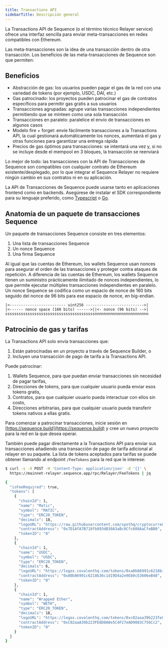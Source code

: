 ```yaml
---
title: Transactions API
sidebarTitle: Descripción general
---
```


La Transactions API de Sequence (o el término técnico Relayer service) ofrece una interfaz sencilla para enviar meta-transacciones en redes compatibles con Ethereum.

Las meta-transacciones son la idea de una transacción dentro de otra transacción. Los beneficios de las meta-transacciones de Sequence son que permiten:

## Beneficios

- Abstracción de gas: los usuarios pueden pagar el gas de la red con una variedad de tokens (por ejemplo, USDC, DAI, etc.)
- Gas patrocinado: los proyectos pueden patrocinar el gas de contratos específicos para permitir gas gratis a sus usuarios
- Transacciones agrupadas: agrupe varias transacciones independientes permitiendo que se minteen como una sola transacción
- Transacciones en paralelo: paralelice el envío de transacciones en algunos casos
- Modelo fire + forget: envíe fácilmente transacciones a la Transactions API, la cual gestionará automáticamente los nonces, aumentará el gas y otras funciones para garantizar una entrega rápida
- Precios de gas óptimos para transacciones: se intentará una vez y, si no se incluye desde el mempool en 3 bloques, la transacción se reenviará

Lo mejor de todo: las transacciones con la API de Transacciones de Sequence son compatibles con cualquier contrato de Ethereum existente/desplegado, por lo que integrar el Sequence Relayer no requiere ningún cambio en sus contratos ni en su aplicación.

La API de Transacciones de Sequence puede usarse tanto en aplicaciones frontend como en backends. Asegúrese de instalar el SDK correspondiente para su lenguaje preferido, como [Typescript](/sdk/typescript/overview) o [Go](/sdk/go/overview).

## Anatomía de un paquete de transacciones Sequence
Un paquete de transacciones Sequence consiste en tres elementos:
1. Una lista de transacciones Sequence
2. Un nonce Sequence
3. Una firma Sequence

Al igual que las cuentas de Ethereum, los wallets Sequence usan nonces para asegurar el orden de las transacciones y proteger contra ataques de repetición.
A diferencia de las cuentas de Ethereum, los wallets Sequence tienen un suministro prácticamente ilimitado de nonces independientes, lo que permite ejecutar múltiples transacciones independientes en paralelo.
Un nonce Sequence se codifica como un espacio de nonce de 160 bits seguido del nonce de 96 bits para ese espacio de nonce, en big-endian.

```
|<------------------------- uint256 -------------------------->|
|<------ nonce space (160 bits) ------>||<- nonce (96 bits) -->|
ssssssssssssssssssssssssssssssssssssssssnnnnnnnnnnnnnnnnnnnnnnnn
```

## Patrocinio de gas y tarifas
La Transactions API solo envía transacciones que:
1. Están patrocinadas en un proyecto a través de Sequence Builder, o
2. Incluyen una transacción de pago de tarifa a la Transactions API.

Puede patrocinar:
1. Wallets Sequence, para que puedan enviar transacciones sin necesidad de pagar tarifas,
2. Direcciones de tokens, para que cualquier usuario pueda enviar esos tokens gratis,
3. Contratos, para que cualquier usuario pueda interactuar con ellos sin costo,
4. Direcciones arbitrarias, para que cualquier usuario pueda transferir tokens nativos a ellas gratis.

Para comenzar a patrocinar transacciones, inicie sesión en [https://sequence.build](https://sequence.build) y cree un nuevo proyecto para la red en la que desea operar.

También puede pagar directamente a la Transactions API para enviar sus transacciones añadiendo una transacción de pago de tarifa adicional al relayer en su paquete.
La lista de tokens aceptados para tarifas se puede obtener llamando al endpoint `/FeeTokens` para la red que le interese:

```sh [cURL]
$ curl -s -X POST -H 'Content-Type: application/json' -d '{}' \
  https://mainnet-relayer.sequence.app/rpc/Relayer/FeeTokens | jq

{
  "isFeeRequired": true,
  "tokens": [
    {
      "chainId": 1,
      "name": "Matic",
      "symbol": "MATIC",
      "type": "ERC20_TOKEN",
      "decimals": 18,
      "logoURL": "https://raw.githubusercontent.com/spothq/cryptocurrency-icons/master/128/color/matic.png",
      "contractAddress": "0x7D1AfA7B718fb893dB30A3aBc0Cfc608AaCfeBB0",
      "tokenID": "0"
    },
    {
      "chainId": 1,
      "name": "USDC",
      "symbol": "USDC",
      "type": "ERC20_TOKEN",
      "decimals": 6,
      "logoURL": "https://logos.covalenthq.com/tokens/0xa0b86991c6218b36c1d19d4a2e9eb0ce3606eb48.png",
      "contractAddress": "0xA0b86991c6218b36c1d19D4a2e9Eb0cE3606eB48",
      "tokenID": "0"
    },
    {
      "chainId": 1,
      "name": "Wrapped Ether",
      "symbol": "WETH",
      "type": "ERC20_TOKEN",
      "decimals": 18,
      "logoURL": "https://logos.covalenthq.com/tokens/0xc02aaa39b223fe8d0a0e5c4f27ead9083c756cc2.png",
      "contractAddress": "0xC02aaA39b223FE8D0A0e5C4F27eAD9083C756Cc2",
      "tokenID": "0"
    }
  ]
}
```